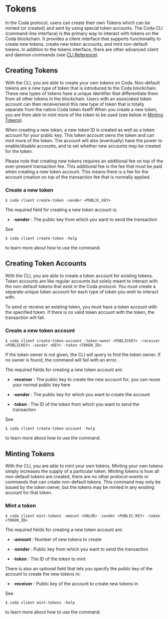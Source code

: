 
# Tokens  

In the Coda protocol, users can create their own Tokens which can be minted (or created) and sent by using special token accounts. The Coda CLI (command-line interface) is the primary way to interact with tokens on the Coda blockchain. It provides a client interface that supports functionality to create new tokens, create new token accounts, and mint non-default tokens. In addition to the tokens interface, there are other advanced client and daemon commands (see [CLI Reference](/docs/cli-reference#cli-reference)).

## Creating Tokens

With the CLI, you are able to create your own tokens on Coda. Non-default tokens are a new type of token that is introduced to the Coda blockchain. These new types of tokens have a unique identifier that differentiate them from all other tokens in the blockchain. Users with an associated token account can then receive/send this new type of token that is totally separate from the native Coda token itself!  When you create a new token, you are then able to mint more of the token to be used (see below in [Minting Tokens](/docs/tokens#minting-tokens)).

When creating a new token, a new token ID is created as well as a token account for your public key. This token account owns the token and can mint more of the token. The account will also (eventually) have the power to enable/disable accounts, and to set whether new accounts may be created for the token.

Please note that creating new tokens requires an additional fee on top of the ever-present transaction fee. This additional fee is the fee that must be paid when creating a new token account. This means there is a fee for the account creation on top of the transaction fee that is normally applied.

### Create a new token

```
$ coda client create-token -sender <PUBLIC_KEY>
```

<Alert>

The required field for creating a new token account is: 

- -**sender** : The public key from which you want to send the transaction

</Alert>

See 
```
$ coda client create-token -help
```
to learn more about how to use the command.

## Creating Token Accounts

With the CLI, you are able to create a token account for existing tokens. Token accounts are like regular accounts but solely meant to interact with the non-default tokens that exist in the Coda protocol. You must create a separate unique token account for each type of token you wish to interact with.
<Alert kind="warning">

To send or receive an existing token, you must have a token account with the specified token. If there is no valid token account with the token, the transaction will fail.

</Alert> 

### Create a new token account 

```
$ coda client create-token-account -token-owner <PUBLICKEY> -receiver <PUBLICKEY> -sender <KEY> -token <TOKEN_ID>
```

<Alert>

 If the token owner is not given, the CLI will query to find the token owner. If no owner is found, the command will fail with an error.

The required fields for creating a new token account are:

- -**receiver** : The public key to create the new account for, you can reuse your normal public key here

- -**sender** : The public key for which you want to create the account

- -**token** : The ID of the token from which you want to send the transaction

</Alert> 

See 
```
$ coda client create-token-account -help
```
to learn more about how to use the command.

## Minting Tokens

With the CLI, you are able to mint your own tokens. Minting your own tokens simply increases the supply of a particular token. Minting tokens is how all non-default tokens are created, there are no other protocol-events or commands that can create non-default tokens. This command may only be issued by the token owner, but the tokens may be minted in any existing account for that token.


### Mint a token

```
$ coda client mint-tokens -amount <VALUE> -sender <PUBLIC-KEY> -token <TOKEN_ID>
```

<Alert>

The required fields for creating a new token account are:

- -**amount** : Number of new tokens to create

- -**sender** : Public key from which you want to send the transaction

- -**token** : The ID of the token to mint

There is also an optional field that lets you specify the public key of the account to create the new tokens in:

- -**receiver** : Public key of the account to create new tokens in

</Alert>

See
```
$ coda client mint-tokens -help
```
to learn more about how to use the command.
